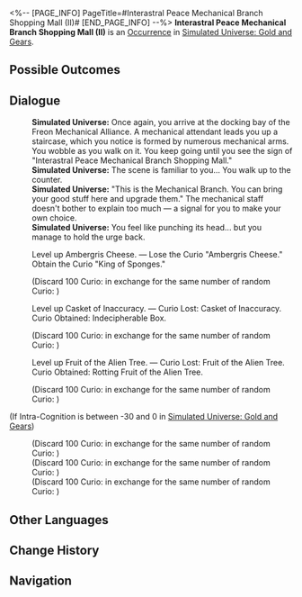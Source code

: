 <%-- [PAGE_INFO]
PageTitle=#Interastral Peace Mechanical Branch Shopping Mall (II)#
[END_PAGE_INFO] --%>
{{Stub}}
{{Simulated Universe Event Infobox
|id            = 20801
|title         = 
|image         = Occurrence IPC.png
|domains_su    = 
|domains_swarm = 
|domains_gng   = Unknown
|domains_du    = 
|domains_und   = 
|requirements  = 
|prev          = 
|next          = 
|characters    = 
|factions      = 
|order         = 016
|order_du      = 
}}
'''Interastral Peace Mechanical Branch Shopping Mall (II)''' is an [[Simulated Universe/Occurrence|Occurrence]] in [[Simulated Universe: Gold and Gears]].

==Possible Outcomes==
{{Possible Outcomes
|choice_1 = Level up your Cognition.
|result_1 = Level up Ambergris Cheese, Casket of Inaccuracy, and Fruit of the Alien Tree.
|path_1   = Erudition

|choice_2 = Level up Ambergris Cheese.
|result_2 = Lose the Curio "Ambergris Cheese." Obtain the Curio "King of Sponges."

|choice_3 = Level up Casket of Inaccuracy.
|result_3 = Curio Lost: Casket of Inaccuracy. Curio Obtained: Indecipherable Box.

|choice_4 = Level up Fruit of the Alien Tree.
|result_4 = Curio Lost: Fruit of the Alien Tree. Curio Obtained: Rotting Fruit of the Alien Tree.
}}
<!--
==Gameplay Notes==
* 
-->
==Dialogue==
{{Dialogue Start}}
:'''Simulated Universe:''' Once again, you arrive at the docking bay of the Freon Mechanical Alliance. A mechanical attendant leads you up a staircase, which you notice is formed by numerous mechanical arms. You wobble as you walk on it. You keep going until you see the sign of "Interastral Peace Mechanical Branch Shopping Mall."
:'''Simulated Universe:''' The scene is familiar to you... You walk up to the counter.
:'''Simulated Universe:''' "This is the Mechanical Branch. You can bring your good stuff here and upgrade them." The mechanical staff doesn't bother to explain too much &mdash; a signal for you to make your own choice.
:'''Simulated Universe:''' You feel like punching its head... but you manage to hold the urge back.
:{{DIcon|Star}} Level up Ambergris Cheese. &mdash; Lose the Curio "Ambergris Cheese." Obtain the Curio "King of Sponges."
:;(Discard 100 Curio&colon; {{Item|Ambergris Cheese|20|type=Curio}} in exchange for the same number of random Curio&colon; {{Item|King of Sponges|20|type=Curio}})
:{{DIcon|Star}} Level up Casket of Inaccuracy. &mdash; Curio Lost: Casket of Inaccuracy. Curio Obtained: Indecipherable Box.
:;(Discard 100 Curio&colon; {{Item|Casket of Inaccuracy|20|type=Curio}} in exchange for the same number of random Curio&colon; {{Item|Indecipherable Box|20|type=Curio}})
:{{DIcon|Star}} Level up Fruit of the Alien Tree. &mdash; Curio Lost: Fruit of the Alien Tree. Curio Obtained: Rotting Fruit of the Alien Tree.
:;(Discard 100 Curio&colon; {{Item|Fruit of the Alien Tree|20|type=Curio}} in exchange for the same number of random Curio&colon; {{Item|Rotting Fruit of the Alien Tree|20|type=Curio}})
;(If Intra-Cognition is between -30 and 0 in [[Simulated Universe: Gold and Gears]])
:{{SU Special Dialogue|Erudition|Level up your Cognition.|Level up Ambergris Cheese, Casket of Inaccuracy, and Fruit of the Alien Tree.}}
:;(Discard 100 Curio&colon; {{Item|Ambergris Cheese|20|type=Curio}} in exchange for the same number of random Curio&colon; {{Item|King of Sponges|20|type=Curio}})
:;(Discard 100 Curio&colon; {{Item|Casket of Inaccuracy|20|type=Curio}} in exchange for the same number of random Curio&colon; {{Item|Indecipherable Box|20|type=Curio}})
:;(Discard 100 Curio&colon; {{Item|Fruit of the Alien Tree|20|type=Curio}} in exchange for the same number of random Curio&colon; {{Item|Rotting Fruit of the Alien Tree|20|type=Curio}})
{{Dialogue End}}

==Other Languages==
{{Other Languages
|en   = Interastral Peace Mechanical Branch Shopping Mall (II)
|zhs  = 星际和平机械分部商城（其二）
|zht  = 星際和平機械分部商城（其二）
|ja   = スターピースショッピングセンター・{{Rubi|機械支部|きかいしぶ}}（その2）
|ko   = 스타피스 기계 지점 상점 (2)
|es   = Centro comercial mecánico de la Paz Interastral (II)
|fr   = Centre commerciale mécanique de la Paix Interastrale (II)
|ru   = Торговый дом Механического филиала Межзвёздного мира II
|th   = ห้างจักรกลสันติภาพแห่งดวงดาวสาขาย่อย (2)
|vi   = Cửa Hàng Chi Nhánh Máy Móc Hành Tinh Hòa Bình 2
|de   = Interastrales Friedens-Einkaufszentrum – Mechanische Filiale (Teil 2)
|id   = Mall Interastral Peace Cabang Mekanik (2)
|pt   = Shopping da Filial Mecânica da Paz Interastral (II)
}}

==Change History==
{{Change History|1.6}}

==Navigation==
{{Occurrence Navbox}}